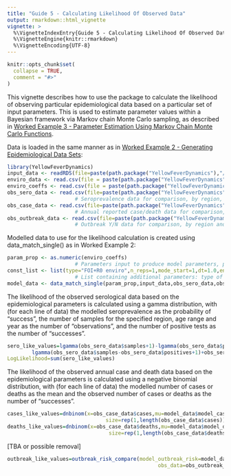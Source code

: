 ```yaml
---
title: "Guide 5 - Calculating Likelihood Of Observed Data"
output: rmarkdown::html_vignette
vignette: >
  %\VignetteIndexEntry{Guide 5 - Calculating Likelihood Of Observed Data}
  %\VignetteEngine{knitr::rmarkdown}
  %\VignetteEncoding{UTF-8}
---
```


```r
knitr::opts_chunk$set(
  collapse = TRUE,
  comment = "#>"
)
```

This vignette describes how to use the package to calculate the likelihood of observing particular epidemiological data based on a particular set of input parameters. This is used to estimate parameter values within a Bayesian framework via Markov chain Monte Carlo sampling, as described in [Worked Example 3 - Parameter Estimation Using Markov Chain Monte Carlo Functions](https://mrc-ide.github.io/YellowFeverDynamics/articles/AWorkedExampleCMCMC.html).

Data is loaded in the same manner as in [Worked Example 2 - Generating Epidemiological Data Sets](https://mrc-ide.github.io/YellowFeverDynamics/articles/AWorkedExampleBDataGenerate.html):

```r
library(YellowFeverDynamics)
input_data <- readRDS(file=paste(path.package("YellowFeverDynamics"),"/exdata/input_data_example.Rds",sep=""))
enviro_data <- read.csv(file = paste(path.package("YellowFeverDynamics"),"/exdata/enviro_data_example.csv",sep = ""),header = TRUE)
enviro_coeffs <- read.csv(file = paste(path.package("YellowFeverDynamics"),"/exdata/enviro_coeffs_example.csv",sep = ""),header = TRUE)
obs_sero_data <- read.csv(file=paste(path.package("YellowFeverDynamics"),"/exdata/sero_data_example_single.csv",sep=""),header=TRUE)    
                      # Seroprevalence data for comparison, by region, year & age group, in format no. samples/no. positives
obs_case_data <- read.csv(file=paste(path.package("YellowFeverDynamics"),"/exdata/case_data_example_single.csv",sep=""),header=TRUE)    
                      # Annual reported case/death data for comparison, by region and year, in format no. cases/no. deaths
obs_outbreak_data <- read.csv(file=paste(path.package("YellowFeverDynamics"),"/exdata/outbreak_data_example_single.csv",sep=""),header=TRUE)    
                      # Outbreak Y/N data for comparison, by region and year, in format 0 = no outbreaks, 1 = 1 or more outbreak(s)
```

Modelled data to use for the likelihood calculation is created using data_match_single() as in Worked Example 2:

```r
param_prop <- as.numeric(enviro_coeffs)
                      # Parameters input to produce model parameters, potentially including spillover FOI and R0 by region, severe and fatal case reporting probability
const_list <- list(type="FOI+R0 enviro",n_reps=1,mode_start=1,dt=1.0,enviro_data=enviro_data,R0_fixed_values=NULL,vaccine_efficacy=1.0,p_rep_severe=0.05,p_rep_death=0.1)
                      # List containing additional parameters: type of parameter set used to calculate spillover FOI and R0 (here calculated from environmental covariates), number of repetitions for which to run model and obtain average outputs, environmental covariate data, fixed R0 values by region used when R0 is not a variable, and values of vaccine efficacy and severe and fatal case reporting probability used when these are not variables set via param_prop
model_data <- data_match_single(param_prop,input_data,obs_sero_data,obs_case_data,obs_outbreak_data,const_list)
```

The likelihood of the observed serological data based on the epidemiological parameters is calculated using a gamma distribution, with (for each line of data) the modelled seroprevalence as the probability of "success", the number of samples for the specified region, age range and year as the number of "observations", and the number of positive tests as the number of "successes".

```r
sero_like_values=lgamma(obs_sero_data$samples+1)-lgamma(obs_sero_data$positives+1)-
        lgamma(obs_sero_data$samples-obs_sero_data$positives+1)+obs_sero_data$positives*log(model_data$model_sero_values + (obs_sero_data$samples-obs_sero_data$positives)*log(1.0-model_data$model_sero_values)
LogLikelihood=sum(sero_like_values)
```

The likelihood of the observed annual case and death data based on the epidemiological parameters is calculated using a negative binomial distribution, with (for each line of data) the modelled number of cases or deaths as the mean and the observed number of cases or deaths as the number of "successes".

```r
cases_like_values=dnbinom(x=obs_case_data$cases,mu=model_data$model_case_values,
                                size=rep(1,length(obs_case_data$cases)),log=TRUE)
deaths_like_values=dnbinom(x=obs_case_data$deaths,mu=model_data$model_death_values,
                                 size=rep(1,length(obs_case_data$deaths)),log=TRUE)
```

[TBA or possible removal]

```r
outbreak_like_values=outbreak_risk_compare(model_outbreak_risk=model_data$model_outbreak_risk_values,
                                                 obs_data=obs_outbreak_data$outbreak_yn)
```
